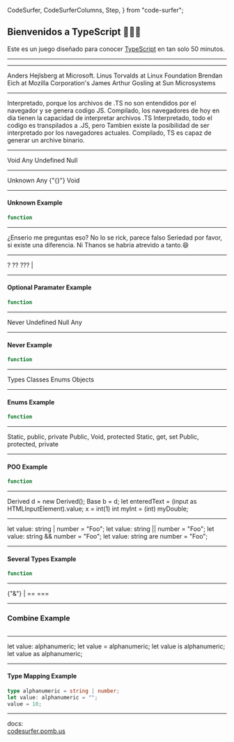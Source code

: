   CodeSurfer,
  CodeSurferColumns,
  Step,
} from "code-surfer";


## Bienvenidos a TypeScript 🧙💙🤑

Este es un juego diseñado para conocer [TypeScript](https://www.typescriptlang.org/) en tan solo 50 minutos.

---

<WildcardSet>
  <Wildcard type="PHONE" used />
  <Wildcard type="PUBLIC" selected />
  <Wildcard type="FIFTY" />
</WildcardSet>

---

<Question question="¿Quién fue el creador de Typescript y a qué empresa pertenece?">
  <Answer>
    Anders Hejlsberg at Microsoft.
  </Answer>
  <Answer>
    Linus Torvalds at Linux Foundation
  </Answer>
  <Answer>
    Brendan Eich at  Mozilla Corporation's
  </Answer>
  <Answer>
    James Arthur Gosling at Sun Microsystems
  </Answer>
</Question>

---

<Question question="¿Es typescript compilado o interpretado?">
  <Answer>
    Interpretado, porque los archivos de .TS no son entendidos por el navegador y se genera codigo JS.
  </Answer>
  <Answer>
    Compilado, los navegadores de hoy en dia tienen la capacidad de interpretar archivos .TS
  </Answer>
  <Answer>
    Interpretado, todo el codigo es transpilados a .JS, pero Tambien existe la posibilidad de ser interpretado por los navegadores actuales.
  </Answer>
  <Answer>
    Compilado, TS es capaz de generar un archive binario. 
  </Answer>
</Question>

---

<Question question="Cuando no conoces el tipo de una variable o de lo que queremos retornar se debe utilizar por defecto: ">
  <Answer>
    Void
  </Answer>
  <Answer>
    Any
  </Answer>
  <Answer>
    Undefined
  </Answer>
  <Answer>
    Null
  </Answer>
</Question>

---

<Question question=" Puede asignar cualquier cosa a lo que no conozco,
  pero lo que no conozco no se puede asignar a nada más que a sí mismo y a cualquiera, 
  sin realizar una afirmación de tipo de un estrechamiento basado en el flujo de control.
  Esto hace referencia al type: ">
  <Answer>
    Unknown
  </Answer>
  <Answer>
    Any
  </Answer>
  <Answer>
    {"{}"}
  </Answer>
  <Answer>
    Void
  </Answer>
</Question>

---

#### Unknown Example

<CodeSurfer>

```js
function
```

</CodeSurfer>

---

<Question question="¿Existe una diferencia entre declarar variables var, let y const en JavaScript respecto a Typescript?">
  <Answer>
    ¿Enserio me preguntas eso?
  </Answer>
  <Answer>
    No lo se rick, parece falso
  </Answer>
  <Answer>
    Seriedad por favor, si existe una diferencia.
  </Answer>
  <Answer>
    Ni Thanos se habria atrevido a tanto.😄
  </Answer>
</Question>

---

<Question question="Si yo quiero colocar un parámetro opcional en una interfaz, función o clase, ¿Cuál es la sintaxis correcta para ello?">
  <Answer>
    ?
  </Answer>
  <Answer>
    ??
  </Answer>
  <Answer>
    ???
  </Answer>
  <Answer>
    |
  </Answer>
</Question>

---

#### Optional Paramater Example

<CodeSurfer>

```js
function
```

</CodeSurfer>

---

<Question question="Como sugiere el nombre, el tipo nunca representa el tipo de valores que nunca ocurren.">
  <Answer>
    Never
  </Answer>
  <Answer>
    Undefined
  </Answer>
  <Answer>
    Null
  </Answer>
  <Answer>
    Any
  </Answer>
</Question>

---

#### Never Example

<CodeSurfer>

```js
function
```

</CodeSurfer>

---

<Question question=" Es una forma sencilla de dar nombres más descriptivos a valores constantes numéricos.">
  <Answer>
    Types
  </Answer>
  <Answer>
    Classes
  </Answer>
  <Answer>
    Enums
  </Answer>
  <Answer>
    Objects
  </Answer>
</Question>

---

#### Enums Example

<CodeSurfer>

```js
function
```

</CodeSurfer>

---

<Question question="TypeScript proporciona tres palabras clave para controlar la visibilidad de los miembros de la clase, como propiedades o métodos.">
  <Answer>
    Static, public, private
  </Answer>
  <Answer>
    Public, Void, protected
  </Answer>
  <Answer>
    Static, get, set
  </Answer>
  <Answer>
    Public, protected, private
  </Answer>
</Question>

---

#### POO Example

<CodeSurfer>

```js
function
```

</CodeSurfer>

---

<Question question="¿De que forma se puede realizar casting en TS?">
  <Answer>
    Derived d = new Derived(); Base b = d;
  </Answer>
  <Answer>
    let enteredText = (input as HTMLInputElement).value;
  </Answer>
  <Answer>
    x = int(1)
  </Answer>
  <Answer>
    int myInt = (int) myDouble;
  </Answer>
</Question>

---

<Question question="Es una construcción especial en TypeScript que indica que un valor puede ser de varios tipos.">
  <Answer>
    let value: string | number = "Foo";
  </Answer>
  <Answer>
    let value: string || number = "Foo";
  </Answer>
  <Answer>
    let value: string && number = "Foo";
  </Answer>
  <Answer>
    let value: string are number = "Foo";
  </Answer>
</Question>

---

#### Several Types Example

<CodeSurfer>

```js
function
```

</CodeSurfer>

---

<Question question="Permiten combinar los miembros de dos o más tipos mediante este operador. Esto le permite combinar tipos existentes para obtener un solo tipo con todas las funciones que necesita.">
  <Answer>
    {"&"}
  </Answer>
  <Answer>
    |
  </Answer>
  <Answer>
    ==
  </Answer>
  <Answer>
    ===
  </Answer>
</Question>

---

### Combine Example

<CodeSurfer>

```typescript

```

</CodeSurfer>

---

<Question question="No crean nuevos tipos, sino que crean nuevos nombres que se refieren a ese tipo.">
  <Answer>
    let value: alphanumeric;
  </Answer>
  <Answer>
    let value = alphanumeric;
  </Answer>
  <Answer>
    let value is alphanumeric;
  </Answer>
  <Answer>
    let value as alphanumeric;
  </Answer>
</Question>

---

#### Type Mapping Example

<CodeSurfer>

```typescript
type alphanumeric = string | number;
let value: alphanumeric = "";
value = 10;
```

</CodeSurfer>

---

docs:  
[codesurfer.pomb.us](https://codesurfer.pomb.us)
